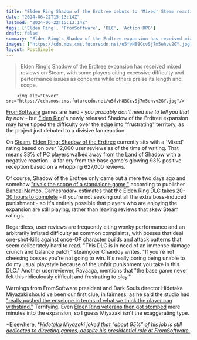 ```yaml
---
title: "Elden Ring Shadow of the Erdtree debuts to 'Mixed' Steam reactions: 'The base game never felt this ridiculously difficult'"
date: "2024-06-22T15:13:14Z"
lastmod: "2024-06-22T15:13:14Z"
tags: ['Elden Ring', 'FromSoftware', 'DLC', 'Action RPG']
draft: false
summary: "Elden Ring's Shadow of the Erdtree expansion has received mixed reviews on Steam, with some players citing excessive difficulty and performance issues as concerns while others praise its length and scope."
images: ["https://cdn.mos.cms.futurecdn.net/u5fvH8BCcvSj7m5ehvv2GY.jpg"]
layout: PostSimple
---
```

> Elden Ring's Shadow of the Erdtree expansion has received mixed reviews on Steam, with some players citing excessive difficulty and performance issues as concerns while others praise its length and scope.


        <img alt="Cover" src="https://cdn.mos.cms.futurecdn.net/u5fvH8BCcvSj7m5ehvv2GY.jpg"/>
        
[FromSoftware](https://www.gamesradar.com/tag/fromsoftware/) games are hard - y*ou probably don't need me to tell you that by now* - but [Elden Ring](https://www.gamesradar.com/elden-ring-guide/)'s newly released Shadow of the Erdtree expansion may have tipped the difficulty over the edge into "frustrating" territory, as the project just debuted to a divisive fan reaction.

On [Steam](https://store.steampowered.com/app/2778580/ELDEN_RING_Shadow_of_the_Erdtree/#app_reviews_hash), [Elden Ring: Shadow of the Erdtree](https://www.gamesradar.com/games/action-rpg/elden-ring-shadow-of-the-erdtree-guide/) currently sits with a 'Mixed' rating based on over 12,000 user reviews as of the time of writing. That means 38% of PC players walked away from the Land of Shadow with a negative reaction - a far cry from the base game's glowing 93% positive reception based on a whopping 627,000 reviews.

Of course, Shadow of the Erdtree only came out a mere two days ago and somehow ["rivals the scope of a standalone game,"](https://www.gamesradar.com/games/action-rpg/elden-ring-publisher-bandai-namco-says-what-fromsoftware-probably-should-have-shadow-of-the-erdtree-rivals-the-scope-of-a-standalone-game/) according to publisher [Bandai Namco](https://www.gamesradar.com/tag/bandai-namco/). Gamesradar+ estimates that the [Elden Ring DLC takes 20-30 hours to complete](https://www.gamesradar.com/games/action-rpg/shadow-of-the-erdtree-how-long-to-beat-length/) - if you're not seeking out all the extra boss-induced punishment - so it's entirely possible that players who are enjoying the expansion are still playing, rather than leaving reviews that skew Steam ratings.

Regardless, user reviews are frequently citing wonky performance and an arbitrarily inflated difficulty as common complaints, with bosses that deal one-shot-kills against once-OP character builds and attack patterns that seem deliberately hard to read. "This DLC is in need of an immense damage crunch and balance patch," steamgoer Chanddy writes. "If you're not cheesing bosses you're not going to win. It's really boring being unable to do my usual playstyle because of the unfair punishment you take in this DLC." Another userreviewer, Ravaaga, mentions that "the base game never felt this ridiculously difficult and frustrating to play."

Warnings from FromSoftware president and Dark Souls director Hidetaka Miyazaki should've been our first clue, in fairness, as he said the studio had ["really pushed the envelope in terms of what we think the player can withstand."](https://www.gamesradar.com/games/action-rpg/how-hard-is-shadow-of-the-erdtree-hidetaka-miyazaki-says-fromsoftware-has-pushed-the-envelope-in-terms-of-what-we-think-can-be-withstood-by-the-player/) Terrifying. Even [Elden Ring veterans then got stomped](https://www.gamesradar.com/games/action-rpg/elden-ring-director-hidetaka-miyazaki-said-shadow-of-the-erdtree-would-be-hard-and-he-wasnt-kidding-im-getting-stomped/) mere minutes into the expansion, so I guess Miyazaki isn't the exaggerating type.

*Elsewhere, *[<em>Hidetaka Miyazaki joked that “about 95%” of his job is still dedicated to directing games, despite his presidential role at FromSoftware.</em>](https://www.gamesradar.com/games/rpg/elden-rings-hidetaka-miyazaki-jokes-hes-not-great-at-presidenting-because-95-of-what-i-do-is-still-directing-games/)
        
